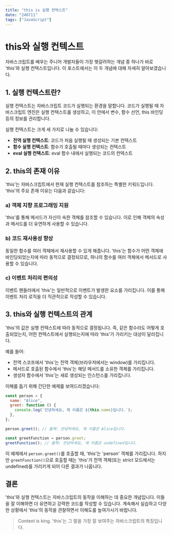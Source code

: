 ```yaml
---
title: "this is 실행 컨텍스트"
date: "240711"
tags: ["JavaScript"]
---
```


# this와 실행 컨텍스트

자바스크립트를 배우는 주니어 개발자들이 가장 헷갈려하는 개념 중 하나가 바로 'this'와 실행 컨텍스트입니다. 이 포스트에서는 이 두 개념에 대해 자세히 알아보겠습니다.

## 1. 실행 컨텍스트란?

실행 컨텍스트는 자바스크립트 코드가 실행되는 환경을 말합니다. 코드가 실행될 때 자바스크립트 엔진은 실행 컨텍스트를 생성하고, 이 안에서 변수, 함수 선언, this 바인딩 등의 정보를 관리합니다.

실행 컨텍스트는 크게 세 가지로 나눌 수 있습니다:

- **전역 실행 컨텍스트**: 코드가 처음 실행될 때 생성되는 기본 컨텍스트
- **함수 실행 컨텍스트**: 함수가 호출될 때마다 생성되는 컨텍스트
- **eval 실행 컨텍스트**: eval 함수 내에서 실행되는 코드의 컨텍스트

## 2. this의 존재 이유

'this'는 자바스크립트에서 현재 실행 컨텍스트를 참조하는 특별한 키워드입니다. 'this'의 주요 존재 이유는 다음과 같습니다:

### a) 객체 지향 프로그래밍 지원

'this'를 통해 메서드가 자신이 속한 객체를 참조할 수 있습니다. 이로 인해 객체의 속성과 메서드를 더 유연하게 사용할 수 있습니다.

### b) 코드 재사용성 향상

동일한 함수를 여러 객체에서 재사용할 수 있게 해줍니다. 'this'는 함수가 어떤 객체에 바인딩되었는지에 따라 동적으로 결정되므로, 하나의 함수를 여러 객체에서 메서드로 사용할 수 있습니다.

### c) 이벤트 처리의 편의성

이벤트 핸들러에서 'this'는 일반적으로 이벤트가 발생한 요소를 가리킵니다. 이를 통해 이벤트 처리 로직을 더 직관적으로 작성할 수 있습니다.

## 3. this와 실행 컨텍스트의 관계

'this'의 값은 실행 컨텍스트에 따라 동적으로 결정됩니다. 즉, 같은 함수라도 어떻게 호출되었는지, 어떤 컨텍스트에서 실행되는지에 따라 'this'가 가리키는 대상이 달라집니다.

예를 들어:

- 전역 스코프에서 'this'는 전역 객체(브라우저에서는 window)를 가리킵니다.
- 메서드로 호출된 함수에서 'this'는 해당 메서드를 소유한 객체를 가리킵니다.
- 생성자 함수에서 'this'는 새로 생성되는 인스턴스를 가리킵니다.

이해를 돕기 위해 간단한 예제를 보여드리겠습니다:

```javascript
const person = {
  name: "Alice",
  greet: function () {
    console.log(`안녕하세요, 제 이름은 ${this.name}입니다.`);
  },
};

person.greet(); // 출력: 안녕하세요, 제 이름은 Alice입니다.

const greetFunction = person.greet;
greetFunction(); // 출력: 안녕하세요, 제 이름은 undefined입니다.
```

이 예제에서 `person.greet()`를 호출할 때, 'this'는 'person' 객체를 가리킵니다. 하지만 `greetFunction()`으로 호출할 때는 'this'가 전역 객체(또는 strict 모드에서는 undefined)를 가리키게 되어 다른 결과가 나옵니다.

## 결론

'this'와 실행 컨텍스트는 자바스크립트의 동작을 이해하는 데 중요한 개념입니다. 이들을 잘 이해하면 더 유연하고 강력한 코드를 작성할 수 있습니다. 계속해서 실습하고 다양한 상황에서 'this'의 동작을 관찰하면서 이해도를 높여가시기 바랍니다.

> Context is king. 'this'는 그 말을 가장 잘 보여주는 자바스크립트의 특징입니다.
